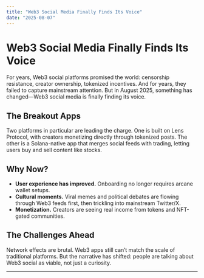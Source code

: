 ```yaml
---
title: "Web3 Social Media Finally Finds Its Voice"
date: "2025-08-07"
---
```


# Web3 Social Media Finally Finds Its Voice

For years, Web3 social platforms promised the world: censorship resistance, creator ownership, tokenized incentives. And for years, they failed to capture mainstream attention. But in August 2025, something has changed—Web3 social media is finally finding its voice.

## The Breakout Apps

Two platforms in particular are leading the charge. One is built on Lens Protocol, with creators monetizing directly through tokenized posts. The other is a Solana-native app that merges social feeds with trading, letting users buy and sell content like stocks.

## Why Now?

- **User experience has improved.** Onboarding no longer requires arcane wallet setups.  
- **Cultural moments.** Viral memes and political debates are flowing through Web3 feeds first, then trickling into mainstream Twitter/X.  
- **Monetization.** Creators are seeing real income from tokens and NFT-gated communities.  

## The Challenges Ahead

Network effects are brutal. Web3 apps still can’t match the scale of traditional platforms. But the narrative has shifted: people are talking about Web3 social as viable, not just a curiosity.

---